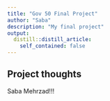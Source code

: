 ```yaml
---
title: "Gov 50 Final Project"
author: "Saba"
description: "My final project"
output:
  distill::distill_article:
    self_contained: false
---
```




## Project thoughts
Saba Mehrzad!!!